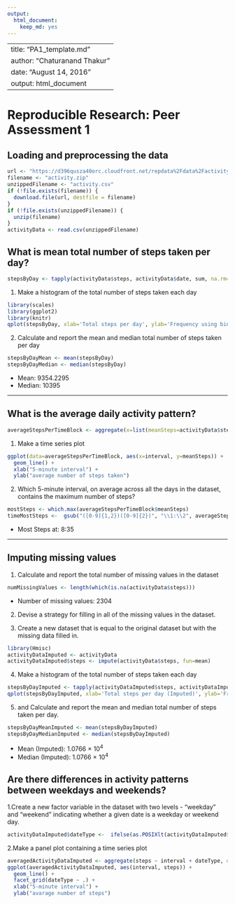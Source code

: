 ---
output: 
  html_document: 
    keep_md: yes
---

--
title: "PA1_template.md"
author: "Chaturanand Thakur"
date: "August 14, 2016"
output: html_document
---

# Reproducible Research: Peer Assessment 1


## Loading and preprocessing the data


```{r,histogram1, echo=TRUE}
url <- "https://d396qusza40orc.cloudfront.net/repdata%2Fdata%2Factivity.zip"
filename <- "activity.zip"
unzippedFilename <- "activity.csv"
if (!file.exists(filename)) {
  download.file(url, destfile = filename)
}
if (!file.exists(unzippedFilename)) {
  unzip(filename)
}
activityData <- read.csv(unzippedFilename)
```



## What is mean total number of steps taken per day?
  
```{r, echo=TRUE}
stepsByDay <- tapply(activityData$steps, activityData$date, sum, na.rm=TRUE)
```

1. Make a histogram of the total number of steps taken each day

```{r, echo=TRUE}
library(scales)
library(ggplot2)
library(knitr)
qplot(stepsByDay, xlab='Total steps per day', ylab='Frequency using binwith 500', binwidth=500)
```

2. Calculate and report the mean and median total number of steps taken per day

```{r, echo=TRUE}
stepsByDayMean <- mean(stepsByDay)
stepsByDayMedian <- median(stepsByDay)
```
* Mean: 9354.2295
* Median:  10395

-----
  

## What is the average daily activity pattern?
```{r, echo=TRUE}
averageStepsPerTimeBlock <- aggregate(x=list(meanSteps=activityData$steps), by=list(interval=activityData$interval), FUN=mean, na.rm=TRUE)
```


1. Make a time series plot

```{r, echo=TRUE}
ggplot(data=averageStepsPerTimeBlock, aes(x=interval, y=meanSteps)) +
  geom_line() +
  xlab("5-minute interval") +
  ylab("average number of steps taken") 

```


2. Which 5-minute interval, on average across all the days in the dataset, contains the maximum number of steps?

```{r, echo=TRUE}
mostSteps <- which.max(averageStepsPerTimeBlock$meanSteps)
timeMostSteps <-  gsub("([0-9]{1,2})([0-9]{2})", "\\1:\\2", averageStepsPerTimeBlock[mostSteps,'interval'])

```

* Most Steps at: 8:35

----
## Imputing missing values
1. Calculate and report the total number of missing values in the dataset 
  
```{r, echo=TRUE}
numMissingValues <- length(which(is.na(activityData$steps)))
```

* Number of missing values: 2304

2. Devise a strategy for filling in all of the missing values in the dataset.


3. Create a new dataset that is equal to the original dataset but with the missing data filled in.

```{r, message=FALSE, echo=TRUE}
library(Hmisc)
activityDataImputed <- activityData
activityDataImputed$steps <- impute(activityData$steps, fun=mean)
```

4. Make a histogram of the total number of steps taken each day 

```{r, echo=TRUE}
stepsByDayImputed <- tapply(activityDataImputed$steps, activityDataImputed$date, sum)
qplot(stepsByDayImputed, xlab='Total steps per day (Imputed)', ylab='Frequency using binwith 500', binwidth=500)
```



5. and Calculate and report the mean and median total number of steps taken per day. 

```{r, echo=TRUE}
stepsByDayMeanImputed <- mean(stepsByDayImputed)
stepsByDayMedianImputed <- median(stepsByDayImputed)
```
* Mean (Imputed): 1.0766 &times; 10<sup>4</sup>
* Median (Imputed):  1.0766 &times; 10<sup>4</sup>
  

## Are there differences in activity patterns between weekdays and weekends?
1.Create a new factor variable in the dataset with two levels - "weekday" and "weekend" indicating whether a given date is a weekday or weekend day.
  
  
```{r, echo=TRUE}
activityDataImputed$dateType <-  ifelse(as.POSIXlt(activityDataImputed$date)$wday %in% c(0,6), 'weekend', 'weekday')
```

2.Make a panel plot containing a time series plot


```{r, echo=TRUE}
averagedActivityDataImputed <- aggregate(steps ~ interval + dateType, data=activityDataImputed, mean)
ggplot(averagedActivityDataImputed, aes(interval, steps)) + 
  geom_line() + 
  facet_grid(dateType ~ .) +
  xlab("5-minute interval") + 
  ylab("avarage number of steps")
```

